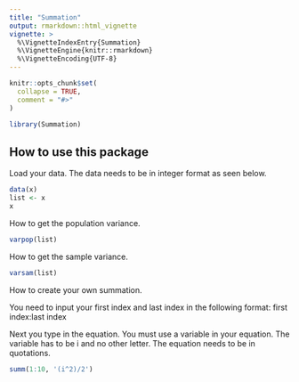 ```yaml
---
title: "Summation"
output: rmarkdown::html_vignette
vignette: >
  %\VignetteIndexEntry{Summation}
  %\VignetteEngine{knitr::rmarkdown}
  %\VignetteEncoding{UTF-8}
---
```


```r
knitr::opts_chunk$set(
  collapse = TRUE,
  comment = "#>"
)
```

```r
library(Summation)
```

## How to use this package

Load your data. The data needs to be in integer format as seen below.
```r
data(x)
list <- x
x
```

How to get the population variance.
```r
varpop(list)
```

How to get the sample variance.
```r
varsam(list)
```

How to create your own summation. 

You need to input your first index and last index in the following format: first index:last index 

Next you type in the equation. You must use a variable in your equation. The variable has to be i and no other letter. The equation needs to be in quotations. 
```r
summ(1:10, '(i^2)/2')
```